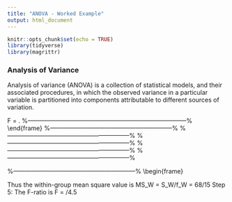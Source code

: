 ```yaml
---
title: "ANOVA - Worked Example"
output: html_document
---
```


```r
knitr::opts_chunk$set(echo = TRUE)
library(tidyverse)
library(magrittr)
```


### Analysis of Variance
Analysis of variance (ANOVA) is a collection of statistical models, and their associated procedures, in which the observed variance in a particular variable is partitioned into components attributable to different sources of variation.

F = \frac{\text{between-group variability}}{\text{within-group variability}}.
%------------------------------------------------------------------------------%
\end{frame}
%------------------------------------------------------------%
\begin{frame}
\frametitle{One-way ANOVA example}

Consider an experiment to study the effect of three different levels of a factor on a response (e.g. three levels of a fertilizer on plant growth). If we had 6 observations for each level, we could write the outcome of the experiment in a table like this, where a1, a2, and a3 are the three levels of the factor being studied.
a1	a2	a3
6	8	13
8	12	9
4	9	11
5	11	8
3	6	7
4	8	12
The null hypothesis, denoted H0, for the overall F-test for this experiment would be that all three levels of the factor produce the same response, on average. To calculate the F-ratio:

\end{frame}
%------------------------------------------------------------%
\begin{frame}
Step 1: Calculate the mean within each group:

\begin{align}
\overline{Y}_1 & = \frac{1}{6}\sum Y_{1i} = \frac{6 + 8 + 4 + 5 + 3 + 4}{6} = 5 \\
\overline{Y}_2 & = \frac{1}{6}\sum Y_{2i} = \frac{8 + 12 + 9 + 11 + 6 + 8}{6} = 9 \\
\overline{Y}_3 & = \frac{1}{6}\sum Y_{3i} = \frac{13 + 9 + 11 + 8 + 7 + 12}{6} = 10
\end{align}

\end{frame}
%------------------------------------------------------------%
\begin{frame}

Step 2: Calculate the overall mean:
\overline{Y} = \frac{\sum_i \overline{Y}_i}{a} = \frac{\overline{Y}_1 + \overline{Y}_2 + \overline{Y}_3}{a} = \frac{5 + 9 + 10}{3} = 8
where a is the number of groups.

\end{frame}
%------------------------------------------------------------%
\begin{frame}
Step 3: Calculate the "between-group" sum of squares:

\begin{align}
S_B & = n(\overline{Y}_1-\overline{Y})^2 + n(\overline{Y}_2-\overline{Y})^2 + n(\overline{Y}_3-\overline{Y})^2 \\[8pt]
& = 6(5-8)^2 + 6(9-8)^2 + 6(10-8)^2 = 84
\end{align}
where n is the number of data values per group.
The between-group degrees of freedom is one less than the number of groups
f_b = 3-1 = 2
so the between-group mean square value is
MS_B = 84/2 = 42
\end{frame}
%------------------------------------------------------------%
\begin{frame}
Step 4: Calculate the "within-group" sum of squares. Begin by centering the data in each group
a1	a2	a3
6 − 5 = 1	8 − 9 = -1	13 − 10 = 3
8 − 5 = 3	12 − 9 = 3	9 − 10 = -1
4 − 5 = -1	9 − 9 = 0	11 − 10 = 1
5 − 5 = 0	11 − 9 = 2	8 − 10 = -2
3 − 5 = -2	6 − 9 = -3	7 − 10 = -3
4 − 5 = -1	8 − 9 = -1	12 − 10 = 2
The within-group sum of squares is the sum of squares of all 18 values in this table

S_W = 1 + 9 + 1 + 0 + 4 + 1 + 1 + 9 + 0 + 4 + 9 + 1 + 9 + 1 + 1 + 4 + 9 + 4 = 68
The within-group degrees of freedom is
f_W = a(n-1) = 3(6-1) = 15

\end{frame}
%------------------------------------------------------------%
\begin{frame}



Thus the within-group mean square value is
MS_W = S_W/f_W = 68/15 \approx 4.5
Step 5: The F-ratio is
F = \frac{MS_B}{MS_W} \approx 42/4.5 \approx 9.3